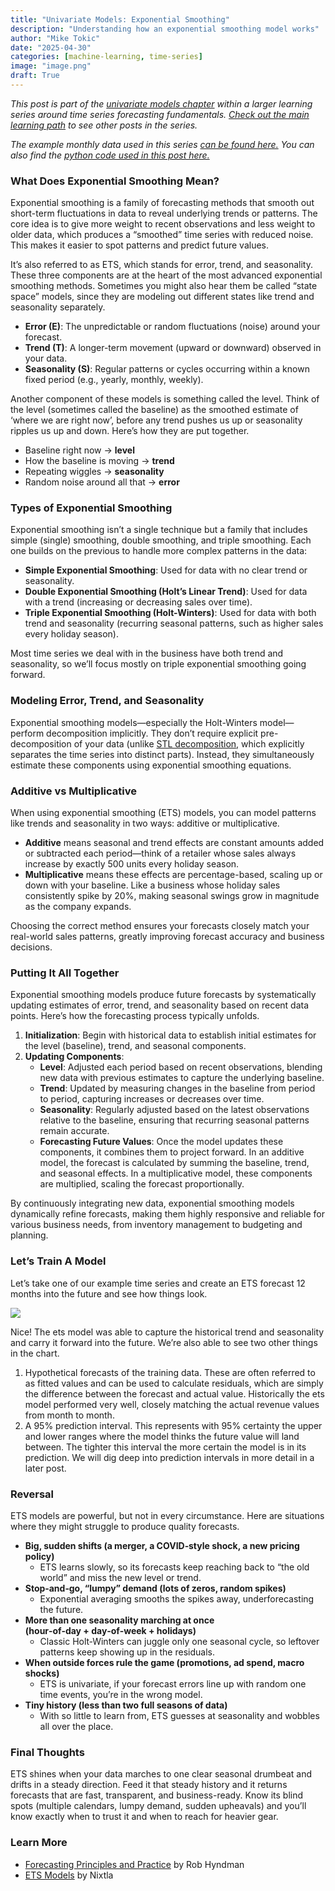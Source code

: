```yaml
---
title: "Univariate Models: Exponential Smoothing"
description: "Understanding how an exponential smoothing model works"
author: "Mike Tokic"
date: "2025-04-30"
categories: [machine-learning, time-series]
image: "image.png"
draft: True
---
```


*This post is part of the [univariate models chapter](https://mftokic.github.io/posts/2025-03-24-ts-fundamentals-univariate-models/) within a larger learning series around time series forecasting fundamentals. [Check out the main learning path](https://mftokic.github.io/posts/2024-09-25-ts-fundamentals/) to see other posts in the series.* 

*The example monthly data used in this series [can be found here.](https://github.com/mftokic/mftokic.github.io/blob/main/posts/2024-10-02-ts-fundamentals-whats-a-time-series/example_ts_data.csv) You can also find the [python code used in this post here.](https://github.com/mftokic/mftokic.github.io/blob/main/notebooks/2025-04-30-ts-fundamentals-univariate-ets.ipynb)*

### What Does Exponential Smoothing Mean? 

Exponential smoothing is a family of forecasting methods that smooth out short-term fluctuations in data to reveal underlying trends or patterns. The core idea is to give more weight to recent observations and less weight to older data, which produces a “smoothed” time series with reduced noise​. This makes it easier to spot patterns and predict future values. 

It's also referred to as ETS, which stands for error, trend, and seasonality. These three components are at the heart of the most advanced exponential smoothing methods. Sometimes you might also hear them be called "state space" models, since they are modeling out different states like trend and seasonality separately. 

- **Error (E)**: The unpredictable or random fluctuations (noise) around your forecast.
- **Trend (T)**: A longer-term movement (upward or downward) observed in your data.
- **Seasonality (S)**: Regular patterns or cycles occurring within a known fixed period (e.g., yearly, monthly, weekly).

Another component of these models is something called the level. Think of the level (sometimes called the baseline) as the smoothed estimate of ‘where we are right now’, before any trend pushes us up or seasonality ripples us up and down. Here's how they are put together. 

- Baseline right now → **level**
- How the baseline is moving → **trend**
- Repeating wiggles → **seasonality**
- Random noise around all that → **error**

### Types of Exponential Smoothing

Exponential smoothing isn’t a single technique but a family that includes simple (single) smoothing, double smoothing, and triple smoothing. Each one builds on the previous to handle more complex patterns in the data:

- **Simple Exponential Smoothing**: Used for data with no clear trend or seasonality.
- **Double Exponential Smoothing (Holt’s Linear Trend)**: Used for data with a trend (increasing or decreasing sales over time).
- **Triple Exponential Smoothing (Holt-Winters)**: Used for data with both trend and seasonality (recurring seasonal patterns, such as higher sales every holiday season).

Most time series we deal with in the business have both trend and seasonality, so we'll focus mostly on triple exponential smoothing going forward. 

### Modeling Error, Trend, and Seasonality

Exponential smoothing models—especially the Holt-Winters model—perform decomposition implicitly. They don't require explicit pre-decomposition of your data (unlike [STL decomposition](https://mftokic.github.io/posts/2024-11-06-ts-fundamentals-decomposition/), which explicitly separates the time series into distinct parts). Instead, they simultaneously estimate these components using exponential smoothing equations.

### Additive vs Multiplicative

When using exponential smoothing (ETS) models, you can model patterns like trends and seasonality in two ways: additive or multiplicative.

- **Additive** means seasonal and trend effects are constant amounts added or subtracted each period—think of a retailer whose sales always increase by exactly 500 units every holiday season.
- **Multiplicative** means these effects are percentage-based, scaling up or down with your baseline. Like a business whose holiday sales consistently spike by 20%, making seasonal swings grow in magnitude as the company expands.

Choosing the correct method ensures your forecasts closely match your real-world sales patterns, greatly improving forecast accuracy and business decisions.

### Putting It All Together

Exponential smoothing models produce future forecasts by systematically updating estimates of error, trend, and seasonality based on recent data points. Here’s how the forecasting process typically unfolds.

1. **Initialization**: Begin with historical data to establish initial estimates for the level (baseline), trend, and seasonal components.
2. **Updating Components**:
    - **Level**: Adjusted each period based on recent observations, blending new data with previous estimates to capture the underlying baseline.
    - **Trend**: Updated by measuring changes in the baseline from period to period, capturing increases or decreases over time.
    - **Seasonality**: Regularly adjusted based on the latest observations relative to the baseline, ensuring that recurring seasonal patterns remain accurate.
    - **Forecasting Future Values**: Once the model updates these components, it combines them to project forward. In an additive model, the forecast is calculated by summing the baseline, trend, and seasonal effects. In a multiplicative model, these components are multiplied, scaling the forecast proportionally.

By continuously integrating new data, exponential smoothing models dynamically refine forecasts, making them highly responsive and reliable for various business needs, from inventory management to budgeting and planning.

### Let's Train A Model 

Let's take one of our example time series and create an ETS forecast 12 months into the future and see how things look.

![](./chart1.png)

Nice! The ets model was able to capture the historical trend and seasonality and carry it forward into the future. We're also able to see two other things in the chart. 

1. Hypothetical forecasts of the training data. These are often referred to as fitted values and can be used to calculate residuals, which are simply the difference between the forecast and actual value. Historically the ets model performed very well, closely matching the actual revenue values from month to month. 
2. A 95% prediction interval. This represents with 95% certainty the upper and lower ranges where the model thinks the future value will land between. The tighter this interval the more certain the model is in its prediction. We will dig deep into prediction intervals in more detail in a later post. 

### Reversal 

ETS models are powerful, but not in every circumstance. Here are situations where they might struggle to produce quality forecasts. 

- **Big, sudden shifts (a merger, a COVID‑style shock, a new pricing policy)**
    - ETS learns slowly, so its forecasts keep reaching back to “the old world” and miss the new level or trend.
- **Stop‑and‑go, “lumpy” demand (lots of zeros, random spikes)**
    - Exponential averaging smooths the spikes away, underforecasting the future.
- **More than one seasonality marching at once (hour‑of‑day + day‑of‑week + holidays)**
    - Classic Holt‑Winters can juggle only one seasonal cycle, so leftover patterns keep showing up in the residuals.
- **When outside forces rule the game (promotions, ad spend, macro shocks)**
    - ETS is univariate, if your forecast errors line up with random one time events, you’re in the wrong model.
- **Tiny history (less than two full seasons of data)**
    - With so little to learn from, ETS guesses at seasonality and wobbles all over the place.

### Final Thoughts 

ETS shines when your data marches to one clear seasonal drumbeat and drifts in a steady direction. Feed it that steady history and it returns forecasts that are fast, transparent, and business-ready. Know its blind spots (multiple calendars, lumpy demand, sudden upheavals) and you’ll know exactly when to trust it and when to reach for heavier gear.

### Learn More

- [Forecasting Principles and Practice](https://otexts.com/fpp3/expsmooth.html) by Rob Hyndman
- [ETS Models](https://nixtlaverse.nixtla.io/statsforecast/docs/models/autoets.html) by Nixtla